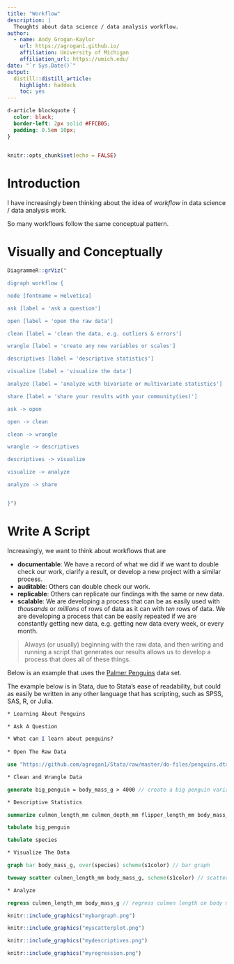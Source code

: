 ```yaml
---
title: "Workflow"
description: |
  Thoughts about data science / data analysis workflow.
author:
  - name: Andy Grogan-Kaylor 
    url: https://agrogan1.github.io/
    affiliation: University of Michigan
    affiliation_url: https://umich.edu/
date: "`r Sys.Date()`"
output:
  distill::distill_article:
    highlight: haddock
    toc: yes
---
```


```css

d-article blockquote {
  color: black;
  border-left: 2px solid #FFCB05; 
  padding: 0.5em 10px;
}
  
```

```r

knitr::opts_chunk$set(echo = FALSE)

```

# Introduction

I have increasingly been thinking about the idea of *workflow* in data science / data analysis work.

So many workflows follow the same conceptual pattern.

# Visually and Conceptually

```r

DiagrammeR::grViz("

digraph workflow {

node [fontname = Helvetica]

ask [label = 'ask a question']

open [label = 'open the raw data']

clean [label = 'clean the data, e.g. outliers & errors']

wrangle [label = 'create any new variables or scales']

descriptives [label = 'descriptive statistics']

visualize [label = 'visualize the data']

analyze [label = 'analyze with bivariate or multivariate statistics']

share [label = 'share your results with your community(ies)']

ask -> open 

open -> clean 

clean -> wrangle

wrangle -> descriptives

descriptives -> visualize

visualize -> analyze

analyze -> share


}")

```

# Write A Script

Increasingly, we want to think about workflows that are 

* **documentable**: We have a record of what we did if we want to double check our work, clarify a result, or develop a new project with a similar process.
* **auditable**: Others can double check our work.
* **replicable**: Others can replicate our findings with the same or new data.
* **scalable**: We are developing a process that can be as easily used with *thousands* or *millions* of rows of data as it can with *ten* rows of data. We are developing a process that can be easily repeated if we are constantly getting new data, e.g. getting new data every week, or every month.

> Always (or usually) beginning with the raw data, and then writing and running a script that generates our results allows us to develop a process that does all of these things.

Below is an example that uses the [Palmer Penguins](https://allisonhorst.github.io/palmerpenguins/) data set. 

The example below is in Stata, due to Stata's ease of readability, but could as easily be written in any other language that has scripting, such as SPSS, SAS, R, or Julia.

```stata

* Learning About Penguins

* Ask A Question

* What can I learn about penguins?
  
* Open The Raw Data

use "https://github.com/agrogan1/Stata/raw/master/do-files/penguins.dta", clear 

* Clean and Wrangle Data

generate big_penguin = body_mass_g > 4000 // create a big penguin variable

* Descriptive Statistics

summarize culmen_length_mm culmen_depth_mm flipper_length_mm body_mass_g

tabulate big_penguin

tabulate species

* Visualize The Data

graph bar body_mass_g, over(species) scheme(s1color) // bar graph

twoway scatter culmen_length_mm body_mass_g, scheme(s1color) // scatterplot

* Analyze

regress culmen_length_mm body_mass_g // regress culmen length on body mass

```

<aside>
```r

knitr::include_graphics("mybargraph.png")

```

```r

knitr::include_graphics("myscatterplot.png")

```

```r

knitr::include_graphics("mydescriptives.png")

```

```r

knitr::include_graphics("myregression.png")

```
</aside>



